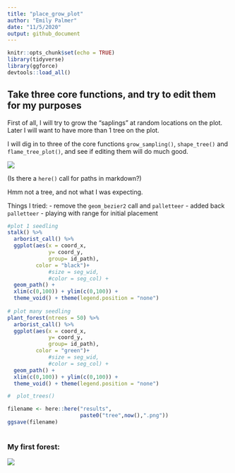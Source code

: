 ```yaml
---
title: "place_grow_plot"
author: "Emily Palmer"
date: "11/5/2020"
output: github_document
---
```


```r
knitr::opts_chunk$set(echo = TRUE)
library(tidyverse)
library(ggforce)
devtools::load_all()
```

## Take three core functions, and try to edit them for my purposes 

First of all, I will try to grow the "saplings" at random locations on the plot. Later I will want to have more than 1 tree on the plot. 

I will dig in to three of the core functions `grow_sampling()`, `shape_tree()` and `flame_tree_plot()`, and see if editing them will do much good.

![](../images/bad_tree.png)

(Is there a `here()` call for paths in markdown?)

Hmm not a tree, and not what I was expecting. 

Things I tried: 
 - remove the `geom_bezier2` call and `palletteer` 
 - added back `palletteer`
 - playing with range for initial placement 

```r
#plot 1 seedling
stalk() %>% 
  arborist_call() %>%
  ggplot(aes(x = coord_x,
             y= coord_y, 
             group= id_path),
         color = "black")+
             #size = seg_wid, 
             #color = seg_col) + 
  geom_path() + 
  xlim(c(0,100)) + ylim(c(0,100)) + 
  theme_void() + theme(legend.position = "none")
  
# plot many seedling
plant_forest(ntrees = 50) %>% 
  arborist_call() %>%
  ggplot(aes(x = coord_x,
             y= coord_y, 
             group= id_path),
         color = "green")+
             #size = seg_wid, 
             #color = seg_col) + 
  geom_path() + 
  xlim(c(0,100)) + ylim(c(0,100)) + 
  theme_void() + theme(legend.position = "none")

#  plot_trees()

filename <- here::here("results",
                       paste0("tree",now(),".png"))
ggsave(filename)
  
```




### My first forest: 

![](../images/tree2020-11-05 20:35:00.png)


